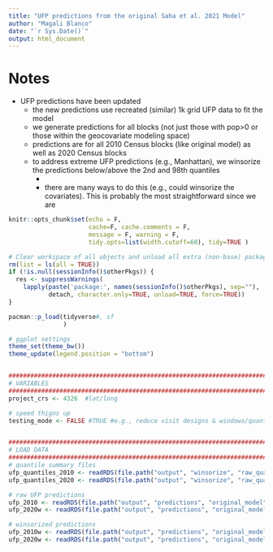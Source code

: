 ```yaml
---
title: "UFP predictions from the original Saha et al. 2021 Model"
author: "Magali Blanco"
date: "`r Sys.Date()`"
output: html_document
---
```


# Notes

* UFP predictions have been updated       
  * the new predictions use recreated (similar) 1k grid UFP data to fit the model     
  * we generate predictions for all blocks (not just those with pop>0 or those within the geocovariate modeling space)        
  * predictions are for all 2010 Census blocks (like original model) as well as 2020 Census blocks 
  * to address extreme UFP predictions (e.g., Manhattan), we winsorize the predictions below/above the 2nd and 98th quantiles 
    *
    * there are many ways to do this (e.g., could winsorize the covariates). This is probably the most straightforward since we are 


```r
knitr::opts_chunk$set(echo = F, 
                      cache=F, cache.comments = F, 
                      message = F, warning = F, 
                      tidy.opts=list(width.cutoff=60), tidy=TRUE )  

# Clear workspace of all objects and unload all extra (non-base) packages
rm(list = ls(all = TRUE))
if (!is.null(sessionInfo()$otherPkgs)) {
  res <- suppressWarnings(
    lapply(paste('package:', names(sessionInfo()$otherPkgs), sep=""),
           detach, character.only=TRUE, unload=TRUE, force=TRUE))
}

pacman::p_load(tidyverse#, sf
               )  

# ggplot settings
theme_set(theme_bw())
theme_update(legend.position = "bottom")


##################################################################################################
# VARIABLES
##################################################################################################
project_crs <- 4326  #lat/long

# speed thigns up
testing_mode <- FALSE #TRUE #e.g., reduce visit designs & windows/quantile combinations


##################################################################################################
# LOAD DATA
##################################################################################################
# quantile summary files
ufp_quantiles_2010 <- readRDS(file.path("output", "winsorize", "raw_quantiles_ufp_covs_2010.rds"))
ufp_quantiles_2020 <- readRDS(file.path("output", "winsorize", "raw_quantiles_ufp_covs_2020.rds"))

# raw UFP predictions
ufp_2010 <- readRDS(file.path("output", "predictions", "original_model", "blocks", "raw", "ufp_covs_2010.rds"))
ufp_2020w <- readRDS(file.path("output", "predictions", "original_model", "blocks", "raw", "ufp_covs_2020.rds"))

# winsorized predictions
ufp_2010w <- readRDS(file.path("output", "predictions", "original_model", "blocks", "modified", "ufp_covs_2010.rds"))
ufp_2020w <- readRDS(file.path("output", "predictions", "original_model", "blocks", "modified", "ufp_covs_2020.rds"))


```



```r


```

